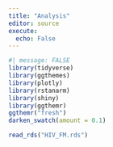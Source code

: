 ```yaml
---
title: "Analysis"
editor: source
execute: 
  echo: False 
---
```


```r
#| message: FALSE 
library(tidyverse)
library(ggthemes)
library(plotly)
library(rstanarm)
library(shiny)
library(ggthemr)
ggthemr("fresh")
darken_swatch(amount = 0.1)
```

```r
read_rds("HIV_FM.rds")
```


